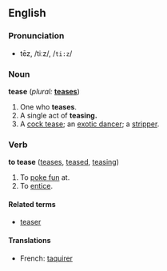 ==English==

===Pronunciation===
*tēz, /tiːz/, /<tt>ti:z</tt>/

===Noun===
'''tease'''  (''plural:'' '''[[teases]]''')
# One who '''teases'''.
# A single act of '''teasing.'''
# A [[cock tease]]; an [[exotic dancer]]; a [[stripper]].

===Verb===
'''to tease''' ([[teases]], [[teased]], [[teasing]])
# To [[poke fun]] at.
# To [[entice]].

====Related terms====
*[[teaser]]

====Translations====
*French: [[taquirer]]